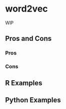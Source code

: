 # word2vec {#sec-text-word2vec}

WIP

## Pros and Cons

### Pros

### Cons

## R Examples

## Python Examples


